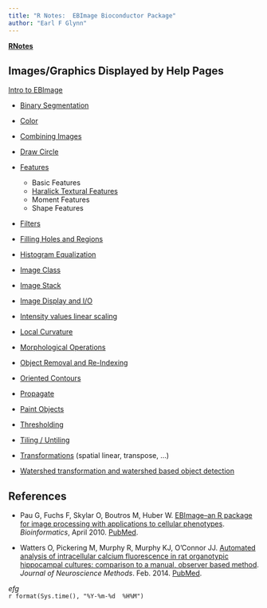 ```yaml
---
title: "R Notes:  EBImage Bioconductor Package"
author: "Earl F Glynn"
---
```


**[RNotes](../../index.html)**  

## Images/Graphics Displayed by Help Pages

[Intro to EBImage](Intro-to-EBImage.html)

* [Binary Segmentation](Binary-Segmentation.html)

* [Color](Color.html)

* [Combining Images](Combining-Images.html)

* [Draw Circle](Draw-Circle.html)

* [Features](Features.html)

    + Basic Features
    + [Haralick Textural Features](Haralick-Textural-Features.html)
    + Moment Features
    + Shape Features
  
* [Filters](Filters.html)

* [Filling Holes and Regions](Filling.html)

* [Histogram Equalization](Histogram-Equalization.html)
  
* [Image Class](Image-Class.html)

* [Image Stack](Image-Stack.html)

* [Image Display and I/O](Image-Display-IO.html)

* [Intensity values linear scaling](Intensity-values-linear-scaling.html)

* [Local Curvature](Local-Curvature.html)

* [Morphological Operations](Morphological-Operations.html)

* [Object Removal and Re-Indexing](Object-Removal-ReIndexing.html)

* [Oriented Contours](Oriented-Contours.html)

* [Propagate](Propagate.html)

* [Paint Objects](Paint-Objects.html)

* [Thresholding](Thresholding.html)

* [Tiling / Untiling](Tile-Untile.html)

* [Transformations](Spatial-Linear-Transformations.html) (spatial linear, transpose, ...)

* [Watershed transformation and watershed based object detection](Watershed.html)

## References

* Pau G, Fuchs F, Skylar O, Boutros M, Huber W. [EBImage--an R package for image processing with applications to cellular phenotypes](http://www.ncbi.nlm.nih.gov/pmc/articles/PMC2844988/).  *Bioinformatics*, April 2010. [PubMed](http://www.ncbi.nlm.nih.gov/pubmed/20338898).   

* Watters O, Pickering M, Murphy R, Murphy KJ, O'Connor JJ. [Automated analysis of intracellular calcium fluorescence in rat organotypic hippocampal cultures: comparison to a manual, observer based method](). *Journal of Neuroscience Methods*.  Feb. 2014. [PubMed](http://www.ncbi.nlm.nih.gov/pubmed/24325985).



*efg*  
`r format(Sys.time(), "%Y-%m-%d  %H%M")`                  